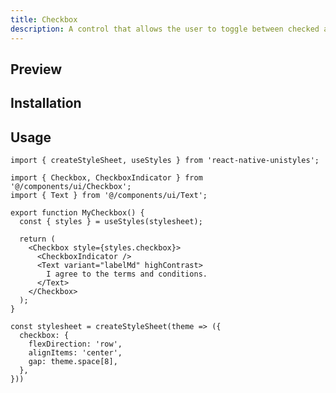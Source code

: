 ```yaml
---
title: Checkbox
description: A control that allows the user to toggle between checked and not checked.
---
```



## Preview
<ComponentPreview name="Checkbox" />


## Installation

<ItemInstallationDoc name="Checkbox" />


## Usage

```tsx title="MyCheckbox.tsx"
import { createStyleSheet, useStyles } from 'react-native-unistyles';

import { Checkbox, CheckboxIndicator } from '@/components/ui/Checkbox';
import { Text } from '@/components/ui/Text';

export function MyCheckbox() {
  const { styles } = useStyles(stylesheet);

  return (
    <Checkbox style={styles.checkbox}>
      <CheckboxIndicator />
      <Text variant="labelMd" highContrast>
        I agree to the terms and conditions.
      </Text>
    </Checkbox>
  );
}

const stylesheet = createStyleSheet(theme => ({
  checkbox: {
    flexDirection: 'row',
    alignItems: 'center',
    gap: theme.space[8],
  },
}))
```